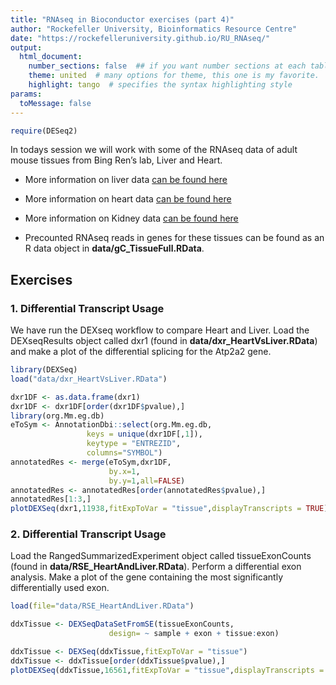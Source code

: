 ```yaml
---
title: "RNAseq in Bioconductor exercises (part 4)"
author: "Rockefeller University, Bioinformatics Resource Centre"
date: "https://rockefelleruniversity.github.io/RU_RNAseq/"
output: 
  html_document:
    number_sections: false  ## if you want number sections at each table header
    theme: united  # many options for theme, this one is my favorite.
    highlight: tango  # specifies the syntax highlighting style
params:
  toMessage: false    
---
```



```r
require(DESeq2)
```

In todays session we will work with some of the RNAseq data of adult mouse tissues from Bing Ren's lab, Liver and Heart. 

- More information on liver data [can be found here ](https://www.encodeproject.org/experiments/ENCSR000CHB/)
- More information on heart data [can be found here ](https://www.encodeproject.org/experiments/ENCSR000CGZ/)
- More information on Kidney data [can be found here ](https://www.encodeproject.org/experiments/ENCSR000CGZ/)

- Precounted RNAseq reads in genes for these tissues can be found as an R data object in **data/gC_TissueFull.RData**.


## Exercises

### 1. Differential Transcript Usage
We have run the DEXseq workflow to compare Heart and Liver. Load the DEXseqResults object called dxr1 (found in **data/dxr_HeartVsLiver.RData**) and make a plot of the differential splicing for the Atp2a2 gene.

```r
library(DEXSeq)
load("data/dxr_HeartVsLiver.RData")

dxr1DF <- as.data.frame(dxr1)
dxr1DF <- dxr1DF[order(dxr1DF$pvalue),]
library(org.Mm.eg.db)
eToSym <- AnnotationDbi::select(org.Mm.eg.db,
                 keys = unique(dxr1DF[,1]),
                 keytype = "ENTREZID",
                 columns="SYMBOL")
annotatedRes <- merge(eToSym,dxr1DF,
                      by.x=1,
                      by.y=1,all=FALSE)
annotatedRes <- annotatedRes[order(annotatedRes$pvalue),]
annotatedRes[1:3,]
plotDEXSeq(dxr1,11938,fitExpToVar = "tissue",displayTranscripts = TRUE)
```


### 2. Differential Transcript Usage
Load the RangedSummarizedExperiment object called tissueExonCounts (found in **data/RSE_HeartAndLiver.RData**). Perform a differential exon analysis. Make a plot of the gene containing the most significantly differentially used exon.

```r
load(file="data/RSE_HeartAndLiver.RData")

ddxTissue <- DEXSeqDataSetFromSE(tissueExonCounts,
                      design= ~ sample + exon + tissue:exon)

ddxTissue <- DEXSeq(ddxTissue,fitExpToVar = "tissue")
ddxTissue <- ddxTissue[order(ddxTissue$pvalue),]
plotDEXSeq(ddxTissue,16561,fitExpToVar = "tissue",displayTranscripts = TRUE)
```